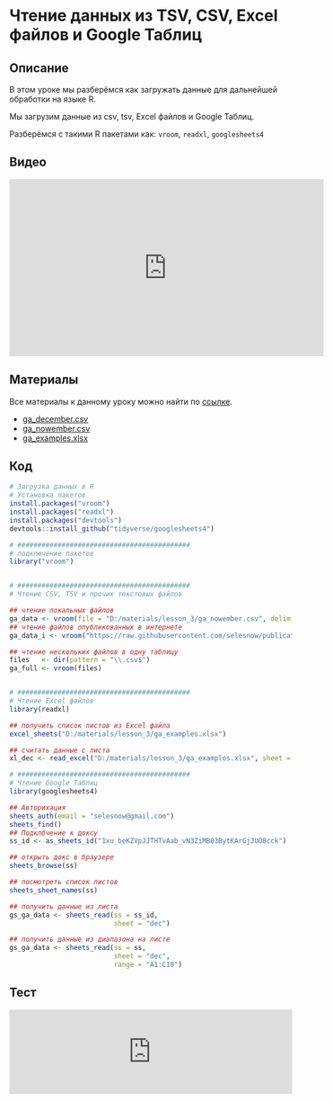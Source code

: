 # Чтение данных из TSV, CSV, Excel файлов и Google Таблиц
## Описание
В этом уроке мы разберёмся как загружать данные для дальнейшей обработки на языке R.

Мы загрузим данные из csv, tsv, Excel файлов и Google Таблиц.

Разберёмся с такими R пакетами как: `vroom`, `readxl`, `googlesheets4`

## Видео
<iframe width="560" height="315" src="https://www.youtube.com/embed/vVFFtgcBp-w?enablejsapi=1" title="YouTube video player" frameborder="0" allow="accelerometer; autoplay; clipboard-write; encrypted-media; gyroscope; picture-in-picture" allowfullscreen></iframe>

## Материалы
Все материалы к данному уроку можно найти по [ссылке](https://github.com/selesnow/r4excel_users/tree/master/lesson_3).

+ [ga_december.csv](https://github.com/selesnow/r4excel_users/raw/52ce5604b653ee0490c299907b7184992d5a5107/lesson_3/ga_december.csv)
+ [ga_nowember.csv](https://github.com/selesnow/r4excel_users/raw/52ce5604b653ee0490c299907b7184992d5a5107/lesson_3/ga_nowember.csv)
+ [ga_examples.xlsx](https://github.com/selesnow/r4excel_users/raw/52ce5604b653ee0490c299907b7184992d5a5107/lesson_3/ga_examples.xlsx)

## Код
```r
# Загрузка данных в R
# Установка пакетов
install.packages("vroom")
install.packages("readxl")
install.packages("devtools")
devtools::install_github("tidyverse/googlesheets4")

# ###########################################
# подключение пакетов
library("vroom")


# ###########################################
# Чтение CSV, TSV и прочих текстовых файлов

## чтение локальных файлов
ga_data <- vroom(file = "D:/materials/lesson_3/ga_nowember.csv", delim = "/t")
## чтение файлов опубликованных в интернете
ga_data_i <- vroom("https://raw.githubusercontent.com/selesnow/publications/master/data_example/russian_text_in_r/ga_nowember.csv")

## чтение нескольких файлов в одну таблицу
files   <- dir(pattern = "\\.csv$")
ga_full <- vroom(files) 


# ###########################################
# Чтение Excel файлов
library(readxl)

## получить список листов из Excel файла
excel_sheets("D:/materials/lesson_3/ga_examples.xlsx")

## считать данные с листа
xl_dec <- read_excel("D:/materials/lesson_3/ga_examples.xlsx", sheet = "dec")

# ###########################################
# Чтение Google Таблиц
library(googlesheets4)

## Авторихация
sheets_auth(email = "selesnow@gmail.com")
sheets_find()
## Подклбчение к доксу
ss_id <- as_sheets_id("1xu_beKZVpJJTHTvAab_vN3ZiMB03BytKArGjJUO8cck")

## открыть докс в браузере
sheets_browse(ss)

## посмотреть список листов
sheets_sheet_names(ss)

## получить данные из листа
gs_ga_data <- sheets_read(ss = ss_id, 
                          sheet = "dec")

## получить данные из диапазона на листе
gs_ga_data <- sheets_read(ss = ss, 
                          sheet = "dec", 
                          range = "A1:C10")
```

## Тест
<iframe id="otpwgt-wt101545" src="https://onlinetestpad.com/hrjuikkvlaif2" frameborder="0" style="width:100%;" onload="var f = document.getElementById('otpwgt-wt101545'); var h = 0; var listener = function (event) { if (event.origin.indexOf('onlinetestpad') == -1) { return; }; h = parseInt(event.data); if (!isNaN(h)) f.style.height = h + 'px'; }; function addEvent(elem, evnt, func) { if (elem.addEventListener) { elem.addEventListener(evnt, func, false); } else if (elem.attachEvent) { elem.attachEvent('on' + evnt, func); } else { elem['on' + evnt] = func; } }; addEvent(window, 'message', listener);" scrolling="no" ></iframe>
